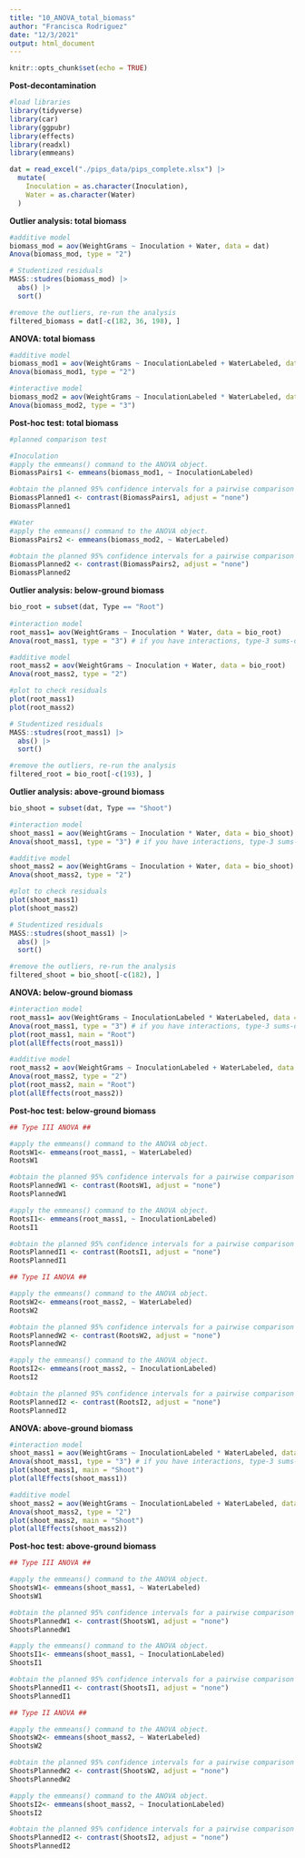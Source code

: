 ---
title: "10_ANOVA_total_biomass"
author: "Francisca Rodriguez"
date: "12/3/2021"
output: html_document
---

```{r setup, include=FALSE}
knitr::opts_chunk$set(echo = TRUE)
```

**Post-decontamination**
```{r}
#load libraries
library(tidyverse)
library(car)
library(ggpubr)
library(effects)
library(readxl)
library(emmeans)

dat = read_excel("./pips_data/pips_complete.xlsx") |>
  mutate(
    Inoculation = as.character(Inoculation),
    Water = as.character(Water)
  )
```

**Outlier analysis: total biomass**
```{r}
#additive model
biomass_mod = aov(WeightGrams ~ Inoculation + Water, data = dat)
Anova(biomass_mod, type = "2")

# Studentized residuals
MASS::studres(biomass_mod) |>
  abs() |>
  sort()

#remove the outliers, re-run the analysis
filtered_biomass = dat[-c(182, 36, 198), ]
```

**ANOVA: total biomass**
```{r}
#additive model
biomass_mod1 = aov(WeightGrams ~ InoculationLabeled + WaterLabeled, data = filtered_biomass)
Anova(biomass_mod1, type = "2")

#interactive model
biomass_mod2 = aov(WeightGrams ~ InoculationLabeled * WaterLabeled, data = filtered_biomass)
Anova(biomass_mod2, type = "3")
```

**Post-hoc test: total biomass**
```{r}
#planned comparison test

#Inoculation
#apply the emmeans() command to the ANOVA object.
BiomassPairs1 <- emmeans(biomass_mod1, ~ InoculationLabeled)

#obtain the planned 95% confidence intervals for a pairwise comparison
BiomassPlanned1 <- contrast(BiomassPairs1, adjust = "none")
BiomassPlanned1

#Water
#apply the emmeans() command to the ANOVA object.
BiomassPairs2 <- emmeans(biomass_mod2, ~ WaterLabeled)

#obtain the planned 95% confidence intervals for a pairwise comparison
BiomassPlanned2 <- contrast(BiomassPairs2, adjust = "none")
BiomassPlanned2

```

**Outlier analysis: below-ground biomass**
```{r}
bio_root = subset(dat, Type == "Root")
  
#interaction model
root_mass1= aov(WeightGrams ~ Inoculation * Water, data = bio_root)
Anova(root_mass1, type = "3") # if you have interactions, type-3 sums-of-squares is appropriate

#additive model
root_mass2 = aov(WeightGrams ~ Inoculation + Water, data = bio_root)
Anova(root_mass2, type = "2")

#plot to check residuals
plot(root_mass1)
plot(root_mass2)

# Studentized residuals
MASS::studres(root_mass1) |>
  abs() |>
  sort()

#remove the outliers, re-run the analysis
filtered_root = bio_root[-c(193), ]

```

**Outlier analysis: above-ground biomass**
```{r}
bio_shoot = subset(dat, Type == "Shoot")

#interaction model
shoot_mass1 = aov(WeightGrams ~ Inoculation * Water, data = bio_shoot)
Anova(shoot_mass1, type = "3") # if you have interactions, type-3 sums-of-squares is appropriate

#additive model
shoot_mass2 = aov(WeightGrams ~ Inoculation + Water, data = bio_shoot)
Anova(shoot_mass2, type = "2")

#plot to check residuals
plot(shoot_mass1)
plot(shoot_mass2)

# Studentized residuals
MASS::studres(shoot_mass1) |>
  abs() |>
  sort()

#remove the outliers, re-run the analysis
filtered_shoot = bio_shoot[-c(182), ]
```

**ANOVA: below-ground biomass**
```{r}
#interaction model
root_mass1= aov(WeightGrams ~ InoculationLabeled * WaterLabeled, data = filtered_root)
Anova(root_mass1, type = "3") # if you have interactions, type-3 sums-of-squares is appropriate
plot(root_mass1, main = "Root")
plot(allEffects(root_mass1))

#additive model
root_mass2 = aov(WeightGrams ~ InoculationLabeled + WaterLabeled, data = filtered_root)
Anova(root_mass2, type = "2")
plot(root_mass2, main = "Root")
plot(allEffects(root_mass2))
```

**Post-hoc test: below-ground biomass**
```{r}
## Type III ANOVA ##

#apply the emmeans() command to the ANOVA object.
RootsW1<- emmeans(root_mass1, ~ WaterLabeled)
RootsW1

#obtain the planned 95% confidence intervals for a pairwise comparison
RootsPlannedW1 <- contrast(RootsW1, adjust = "none")
RootsPlannedW1

#apply the emmeans() command to the ANOVA object.
RootsI1<- emmeans(root_mass1, ~ InoculationLabeled)
RootsI1

#obtain the planned 95% confidence intervals for a pairwise comparison
RootsPlannedI1 <- contrast(RootsI1, adjust = "none")
RootsPlannedI1

## Type II ANOVA ##

#apply the emmeans() command to the ANOVA object.
RootsW2<- emmeans(root_mass2, ~ WaterLabeled)
RootsW2

#obtain the planned 95% confidence intervals for a pairwise comparison
RootsPlannedW2 <- contrast(RootsW2, adjust = "none")
RootsPlannedW2

#apply the emmeans() command to the ANOVA object.
RootsI2<- emmeans(root_mass2, ~ InoculationLabeled)
RootsI2

#obtain the planned 95% confidence intervals for a pairwise comparison
RootsPlannedI2 <- contrast(RootsI2, adjust = "none")
RootsPlannedI2
```


**ANOVA: above-ground biomass**
```{r}
#interaction model
shoot_mass1 = aov(WeightGrams ~ InoculationLabeled * WaterLabeled, data = filtered_shoot)
Anova(shoot_mass1, type = "3") # if you have interactions, type-3 sums-of-squares is appropriate
plot(shoot_mass1, main = "Shoot")
plot(allEffects(shoot_mass1))

#additive model
shoot_mass2 = aov(WeightGrams ~ InoculationLabeled + WaterLabeled, data = filtered_shoot)
Anova(shoot_mass2, type = "2")
plot(shoot_mass2, main = "Shoot")
plot(allEffects(shoot_mass2))
```

**Post-hoc test: above-ground biomass**
```{r}
## Type III ANOVA ##

#apply the emmeans() command to the ANOVA object.
ShootsW1<- emmeans(shoot_mass1, ~ WaterLabeled)
ShootsW1

#obtain the planned 95% confidence intervals for a pairwise comparison
ShootsPlannedW1 <- contrast(ShootsW1, adjust = "none")
ShootsPlannedW1

#apply the emmeans() command to the ANOVA object.
ShootsI1<- emmeans(shoot_mass1, ~ InoculationLabeled)
ShootsI1

#obtain the planned 95% confidence intervals for a pairwise comparison
ShootsPlannedI1 <- contrast(ShootsI1, adjust = "none")
ShootsPlannedI1

## Type II ANOVA ##

#apply the emmeans() command to the ANOVA object.
ShootsW2<- emmeans(shoot_mass2, ~ WaterLabeled)
ShootsW2

#obtain the planned 95% confidence intervals for a pairwise comparison
ShootsPlannedW2 <- contrast(ShootsW2, adjust = "none")
ShootsPlannedW2

#apply the emmeans() command to the ANOVA object.
ShootsI2<- emmeans(shoot_mass2, ~ InoculationLabeled)
ShootsI2

#obtain the planned 95% confidence intervals for a pairwise comparison
ShootsPlannedI2 <- contrast(ShootsI2, adjust = "none")
ShootsPlannedI2
```

